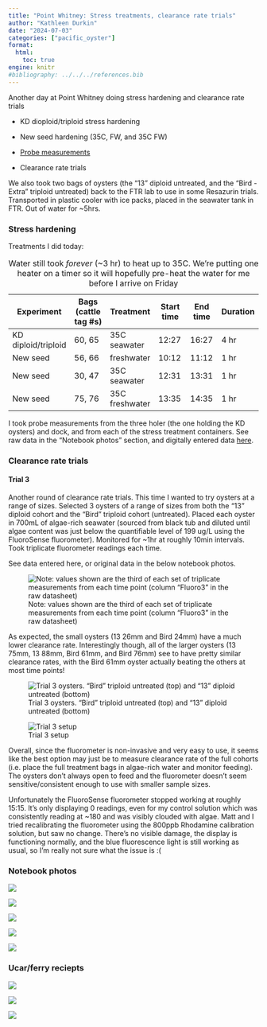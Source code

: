 ```yaml
---
title: "Point Whitney: Stress treatments, clearance rate trials"
author: "Kathleen Durkin"
date: "2024-07-03"
categories: ["pacific_oyster"]
format:
  html:
    toc: true
engine: knitr
#bibliography: ../../../references.bib
---
```


Another day at Point Whitney doing stress hardening and clearance rate trials

-   KD dioploid/triploid stress hardening

-   New seed hardening (35C, FW, and 35C FW)

-   [Probe measurements](https://docs.google.com/spreadsheets/d/1EssYgZ8fZl4V9PLlYWtEGXSeln1L4JUM0bqT_MYv6cI/edit?gid=0#gid=0)

-   Clearance rate trials

We also took two bags of oysters (the "13" diploid untreated, and the "Bird - Extra" triploid untreated) back to the FTR lab to use in some Resazurin trials. Transported in plastic cooler with ice packs, placed in the seawater tank in FTR. Out of water for \~5hrs.

### Stress hardening

Treatments I did today:

| Experiment          | Bags (cattle tag #s) | Treatment      | Start time | End time | Duration |
|---------------|------------|------------|----------|---------|---------|
| KD diploid/triploid | 60, 65               | 35C seawater   | 12:27      | 16:27    | 4 hr     |
| New seed            | 56, 66               | freshwater     | 10:12      | 11:12    | 1 hr     |
| New seed            | 30, 47               | 35C seawater   | 12:31      | 13:31    | 1 hr     |
| New seed            | 75, 76               | 35C freshwater | 13:35      | 14:35    | 1 hr     |

: Water still took *forever* (\~3 hr) to heat up to 35C. We're putting one heater on a timer so it will hopefully pre-heat the water for me before I arrive on Friday

I took probe measurements from the three holer (the one holding the KD oysters) and dock, and from each of the stress treatment containers. See raw data in the "Notebook photos" section, and digitally entered data [here](https://docs.google.com/spreadsheets/d/1EssYgZ8fZl4V9PLlYWtEGXSeln1L4JUM0bqT_MYv6cI/edit?gid=0#gid=0).

### Clearance rate trials

#### Trial 3

Another round of clearance rate trials. This time I wanted to try oysters at a range of sizes. Selected 3 oysters of a range of sizes from both the "13" diploid cohort and the "Bird" triploid cohort (untreated). Placed each oyster in 700mL of algae-rich seawater (sourced from black tub and diluted until algae content was just below the quantifiable level of 199 ug/L using the FluoroSense fluorometer). Monitored for \~1hr at roughly 10min intervals. Took triplicate fluorometer readings each time.

See data entered here, or original data in the below notebook photos.

![Note: values shown are the third of each set of triplicate measurements from each time point (column "Fluoro3" in the raw datasheet)](images/Trial 3.png)

As expected, the small oysters (13 26mm and Bird 24mm) have a much lower clearance rate. Interestingly though, all of the larger oysters (13 75mm, 13 88mm, Bird 61mm, and Bird 76mm) see to have pretty similar clearance rates, with the Bird 61mm oyster actually beating the others at most time points!

![Trial 3 oysters. "Bird" triploid untreated (top) and "13" diploid untreated (bottom)](images/IMG_9158.jpg)

![Trial 3 setup](images/IMG_9163.jpg)

Overall, since the fluorometer is non-invasive and very easy to use, it seems like the best option may just be to measure clearance rate of the full cohorts (i.e. place the full treatment bags in algae-rich water and monitor feeding). The oysters don't always open to feed and the fluorometer doesn't seem sensitive/consistent enough to use with smaller sample sizes.

Unfortunately the FluoroSense fluorometer stopped working at roughly 15:15. It's only displaying 0 readings, even for my control solution which was consistently reading at \~180 and was visibly clouded with algae. Matt and I tried recalibrating the fluorometer using the 800ppb Rhodamine calibration solution, but saw no change. There's no visible damage, the display is functioning normally, and the blue fluorescence light is still working as usual, so I'm really not sure what the issue is :(

### Notebook photos

![](images/datasheet1_07_03_2024.jpg)

![](images/datasheet2_07_03_2024.jpg)

![](images/datasheet3_07_03_2024.jpg)

![](images/datasheet4_07_03_2024.jpg)

![](images/datasheet5_07_03_2024.jpg)

### Ucar/ferry reciepts

![](images/ferry_reciepts.jpg)

![](images/ucar_checkout-02.jpg)

![](images/ucar_checkin-02.jpg)
